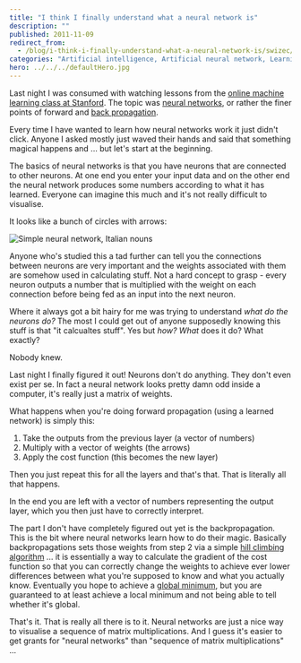 ```yaml
---
title: "I think I finally understand what a neural network is"
description: ""
published: 2011-11-09
redirect_from:
  - /blog/i-think-i-finally-understand-what-a-neural-network-is/swizec/2891
categories: "Artificial intelligence, Artificial neural network, Learning, Neural network, People, Stanford, Uncategorized"
hero: ../../../defaultHero.jpg
---
```


Last night I was consumed with watching lessons from the [online machine learning class at Stanford](http://ml-class.org). The topic was [neural networks](http://en.wikipedia.org/wiki/Neural_network "Neural network"), or rather the finer points of forward and [back propagation](http://en.wikipedia.org/wiki/Backpropagation "Backpropagation").

Every time I have wanted to learn how neural networks work it just didn't click. Anyone I asked mostly just waved their hands and said that something magical happens and ... but let's start at the beginning.

The basics of neural networks is that you have neurons that are connected to other neurons. At one end you enter your input data and on the other end the neural network produces some numbers according to what it has learned. Everyone can imagine this much and it's not really difficult to visualise.

It looks like a bunch of circles with arrows:

![Simple neural network, Italian nouns](https://swizec.com/wp-content/uploads/2011/11/300px-Neural_network_example.svg_14.png "Simple neural network, Italian nouns")

Anyone who's studied this a tad further can tell you the connections between neurons are very important and the weights associated with them are somehow used in calculating stuff. Not a hard concept to grasp - every neuron outputs a number that is multiplied with the weight on each connection before being fed as an input into the next neuron.

Where it always got a bit hairy for me was trying to understand _what do the neurons do?_ The most I could get out of anyone supposedly knowing this stuff is that "it calcualtes stuff". Yes but _how? What_ does it do? What exactly?

Nobody knew.

Last night I finally figured it out! Neurons don't do anything. They don't even exist per se. In fact a neural network looks pretty damn odd inside a computer, it's really just a matrix of weights.

What happens when you're doing forward propagation (using a learned network) is simply this:

1.  Take the outputs from the previous layer (a vector of numbers)
2.  Multiply with a vector of weights (the arrows)
3.  Apply the cost function (this becomes the new layer)

Then you just repeat this for all the layers and that's that. That is literally all that happens.

In the end you are left with a vector of numbers representing the output layer, which you then just have to correctly interpret.

The part I don't have completely figured out yet is the backpropagation. This is the bit where neural networks learn how to do their magic. Basically backpropagations sets those weights from step 2 via a simple [hill climbing algorithm](http://en.wikipedia.org/wiki/Hill_climbing "Hill climbing") ... it is essentially a way to calculate the gradient of the cost function so that you can correctly change the weights to achieve ever lower differences between what you're supposed to know and what you actually know. Eventually you hope to achieve a [global minimum](http://en.wikipedia.org/wiki/Maxima_and_minima "Maxima and minima"), but you are guaranteed to at least achieve a local minimum and not being able to tell whether it's global.

That's it. That is really all there is to it. Neural networks are just a nice way to visualise a sequence of matrix multiplications. And I guess it's easier to get grants for "neural networks" than "sequence of matrix multiplications" ...

